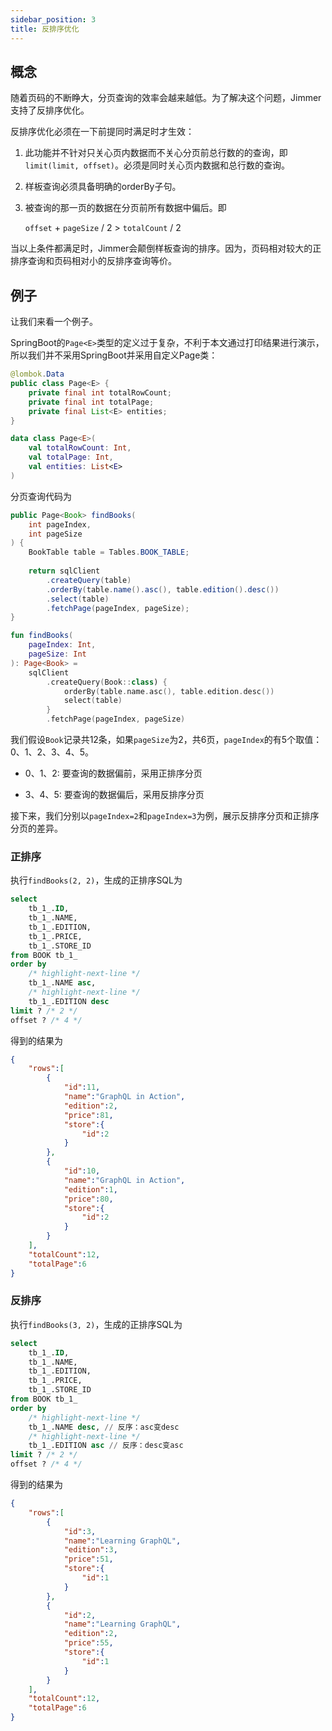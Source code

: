 ```yaml
---
sidebar_position: 3
title: 反排序优化
---
```



## 概念

随着页码的不断睁大，分页查询的效率会越来越低。为了解决这个问题，Jimmer支持了反排序优化。

反排序优化必须在一下前提同时满足时才生效：

1.  此功能并不针对只关心页内数据而不关心分页前总行数的的查询，即`limit(limit, offset)`。必须是同时关心页内数据和总行数的查询。

2.  样板查询必须具备明确的orderBy子句。

3.  被查询的那一页的数据在分页前所有数据中偏后。即

    `offset` + `pageSize` / 2 > `totalCount` / 2

当以上条件都满足时，Jimmer会颠倒样板查询的排序。因为，页码相对较大的正排序查询和页码相对小的反排序查询等价。

## 例子

让我们来看一个例子。

SpringBoot的`Page<E>`类型的定义过于复杂，不利于本文通过打印结果进行演示，所以我们并不采用SpringBoot并采用自定义Page类：

<Tabs groupId="language">
<TabItem value="java" label="Java">

```java title="Page.java"
@lombok.Data
public class Page<E> {
    private final int totalRowCount;
    private final int totalPage;
    private final List<E> entities;
}
```

</TabItem>
<TabItem value="kotlin" label="Kotlin">

```kotlin title="Page.kt"
data class Page<E>(
    val totalRowCount: Int,
    val totalPage: Int,
    val entities: List<E>
)
```

</TabItem>
</Tabs>

分页查询代码为

<Tabs groupId="language">
<TabItem value="java" label="Java">

```java
public Page<Book> findBooks(
    int pageIndex,
    int pageSize
) {
    BookTable table = Tables.BOOK_TABLE;
    
    return sqlClient
        .createQuery(table)
        .orderBy(table.name().asc(), table.edition().desc())
        .select(table)
        .fetchPage(pageIndex, pageSize);
}
```

</TabItem>
<TabItem value="kotlin" label="Kotlin">

```kotlin
fun findBooks(
    pageIndex: Int,
    pageSize: Int
): Page<Book> =
    sqlClient
        .createQuery(Book::class) {
            orderBy(table.name.asc(), table.edition.desc())
            select(table)
        }
        .fetchPage(pageIndex, pageSize)
```

</TabItem>
</Tabs>

我们假设`Book`记录共12条，如果`pageSize`为2，共6页，`pageIndex`的有5个取值：0、1、2、3、4、5。

-   0、1、2: 要查询的数据偏前，采用正排序分页

-   3、4、5: 要查询的数据偏后，采用反排序分页

接下来，我们分别以`pageIndex=2`和`pageIndex=3`为例，展示反排序分页和正排序分页的差异。

### 正排序

执行`findBooks(2, 2)`，生成的正排序SQL为

```sql
select
    tb_1_.ID,
    tb_1_.NAME,
    tb_1_.EDITION,
    tb_1_.PRICE,
    tb_1_.STORE_ID
from BOOK tb_1_
order by
    /* highlight-next-line */
    tb_1_.NAME asc,
    /* highlight-next-line */
    tb_1_.EDITION desc
limit ? /* 2 */ 
offset ? /* 4 */
```

得到的结果为
```json
{
    "rows":[
        {
            "id":11,
            "name":"GraphQL in Action",
            "edition":2,
            "price":81,
            "store":{
                "id":2
            }
        },
        {
            "id":10,
            "name":"GraphQL in Action",
            "edition":1,
            "price":80,
            "store":{
                "id":2
            }
        }
    ],
    "totalCount":12,
    "totalPage":6
}
```

### 反排序

执行`findBooks(3, 2)`，生成的正排序SQL为

```sql
select
    tb_1_.ID,
    tb_1_.NAME,
    tb_1_.EDITION,
    tb_1_.PRICE,
    tb_1_.STORE_ID
from BOOK tb_1_
order by
    /* highlight-next-line */
    tb_1_.NAME desc, // 反序：asc变desc
    /* highlight-next-line */
    tb_1_.EDITION asc // 反序：desc变asc
limit ? /* 2 */ 
offset ? /* 4 */
```

得到的结果为
```json
{
    "rows":[
        {
            "id":3,
            "name":"Learning GraphQL",
            "edition":3,
            "price":51,
            "store":{
                "id":1
            }
        },
        {
            "id":2,
            "name":"Learning GraphQL",
            "edition":2,
            "price":55,
            "store":{
                "id":1
            }
        }
    ],
    "totalCount":12,
    "totalPage":6
}
```

